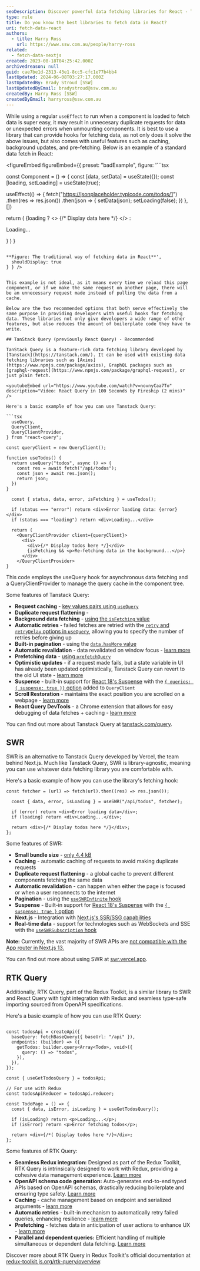 ```yaml
---
seoDescription: Discover powerful data fetching libraries for React - Tanstack Query, SWR, and RTK Query.
type: rule
title: Do you know the best libraries to fetch data in React?
uri: fetch-data-react
authors:
  - title: Harry Ross
    url: https://www.ssw.com.au/people/harry-ross
related:
  - fetch-data-nextjs
created: 2023-08-18T04:25:42.000Z
archivedreason: null
guid: cae7be1d-2313-43e1-8cc5-cfc1e77b4bb4
lastUpdated: 2024-06-08T03:27:17.000Z
lastUpdatedBy: Brady Stroud [SSW]
lastUpdatedByEmail: bradystroud@ssw.com.au
createdBy: Harry Ross [SSW]
createdByEmail: harryross@ssw.com.au
---
```


While using a regular `useEffect` to run when a component is loaded to fetch data is super easy, it may result in unnecesary duplicate requests for data or unexpected errors when unmounting components. It is best to use a library that can provide hooks for fetching data, as not only does it solve the above issues, but also comes with useful features such as caching, background updates, and pre-fetching.
Below is an example of a standard data fetch in React:

<figureEmbed figureEmbed={{
  preset: "badExample",
  figure: '```tsx

const Component = () => {
  const [data, setData] = useState({});
  const [loading, setLoading] = useState(true);

  useEffect(() => {
    fetch("https://jsonplaceholder.typicode.com/todos/1")
      .then(res => res.json())
      .then(json => {
        setData(json);
        setLoading(false);
      })
  }, [])

  return (
    {loading
      ? <> {/* Display data here */} </>
      : <p>Loading...</p>
    }
  )
}


```

**Figure: The traditional way of fetching data in React**',
  shouldDisplay: true
} } />


This example is not ideal, as it means every time we reload this page component, or if we make the same request on another page, there will be an unnecessary request made instead of pulling the data from a cache.

Below are the two recommended options that both serve effectively the same purpose in providing developers with useful hooks for fetching data. These libraries not only give developers a wide range of other features, but also reduces the amount of boilerplate code they have to write.

## TanStack Query (previously React Query) - Recommended

TanStack Query is a feature-rich data fetching library developed by [Tanstack](https://tanstack.com/). It can be used with existing data fetching libraries such as [Axios](https://www.npmjs.com/package/axios), GraphQL packages such as [graphql-request](https://www.npmjs.com/package/graphql-request), or just plain fetch.

<youtubeEmbed url="https://www.youtube.com/watch?v=novnyCaa7To" description="Video: React Query in 100 Seconds by Fireship (2 mins)" />

Here's a basic example of how you can use Tanstack Query:

```tsx
  useQuery,
  QueryClient,
  QueryClientProvider,
} from "react-query";

const queryClient = new QueryClient();

function useTodos() {
  return useQuery("todos", async () => {
    const res = await fetch("/api/todos");
    const json = await res.json();
    return json;
  })
}

  const { status, data, error, isFetching } = useTodos();

  if (status === "error") return <div>Error loading data: {error}</div>
  if (status === "loading") return <div>Loading...</div>

  return (
    <QueryClientProvider client={queryClient}>
      <div>
        <div>{/* Display todos here */}</div>
        {isFetching && <p>Re-fetching data in the background...</p>}
      </div>
    </QueryClientProvider>
}

```

This code employs the useQuery hook for asynchronous data fetching and a QueryClientProvider to manage the query cache in the component tree.

Some features of Tanstack Query:

* **Request caching** - [key values pairs using `useQuery`](https://tanstack.com/query/latest/docs/react/guides/query-keys)
* **Duplicate request flattening** -
* **Background data fetching** - [using the `isFetching` value](https://tanstack.com/query/latest/docs/react/guides/background-fetching-indicators)
* **Automatic retries** - failed fetches are retried with the [`retry` and `retryDelay` options in `useQuery`](https://tanstack.com/query/latest/docs/react/guides/query-retries), allowing you to specify the number of retries before giving up
* **Built-in pagination** - using the [`data.hasMore` value](https://tanstack.com/query/latest/docs/react/guides/paginated-queries)
* **Automatic revalidation** - data revalidated on window focus - [learn more](https://tanstack.com/query/latest/docs/react/guides/window-focus-refetching)
* **Prefetching data** - [using `prefetchQuery`](https://tanstack.com/query/latest/docs/react/guides/prefetching)
* **Optimistic updates** - if a request made fails, but a state variable in UI has already been updated optimistically, Tanstack Query can revert to the old UI state - [learn more](https://tanstack.com/query/v4/docs/react/guides/optimistic-updates)
* **Suspense** - built-in support for [React 18's Suspense](https://react.dev/reference/react/Suspense) with the [`{ queries: { suspense: true }}` option](https://tanstack.com/query/v4/docs/react/guides/suspense) added to `QueryClient`
* **Scroll Restoration** - maintains the exact position you are scrolled on a webpage - [learn more](https://tanstack.com/query/v4/docs/react/guides/scroll-restoration)
* **React Query DevTools** - a Chrome extension that allows for easy debugging of data fetches + caching - [learn more](https://tanstack.com/query/v4/docs/react/devtools)

You can find out more about Tanstack Query at [tanstack.com/query](https://tanstack.com/query/).

## SWR

SWR is an alternative to Tanstack Query developed by Vercel, the team behind Next.js. Much like Tanstack Query, SWR is library-agnostic, meaning you can use whatever data fetching library you are comfortable with.

Here's a basic example of how you can use the library's fetching hook:

```tsx
const fetcher = (url) => fetch(url).then((res) => res.json());

  const { data, error, isLoading } = useSWR("/api/todos", fetcher);

  if (error) return <div>Error loading data</div>;
  if (loading) return <div>Loading...</div>;

  return <div>{/* Display todos here */}</div>;
};
```

Some features of SWR:

* **Small bundle size** - [only 4.4 kB](https://bundlephobia.com/package/swr@2.2.0)
* **Caching** - automatic caching of requests to avoid making duplicate requests
* **Duplicate request flattening** - a global cache to prevent different components fetching the same data
* **Automatic revalidation** - can happen when either the page is focused or when a user reconnects to the internet
* **Pagination** - using the [`useSWRInfinite` hook](https://swr.vercel.app/docs/pagination)
* **Suspense** - Built-in support for [React 18's Suspense](https://react.dev/reference/react/Suspense) with the [`{ suspense: true }` option](https://swr.vercel.app/docs/suspense)
* **Next.js** - Integration with [Next.js's SSR/SSG capabilities](https://swr.vercel.app/docs/with-nextjs)
* **Real-time data** - support for technologies such as WebSockets and SSE with the [`useSWRSubscription` hook](https://swr.vercel.app/docs/subscription)

**Note:** Currently, the vast majority of SWR APIs are [not compatible with the App router in Next.js 13.](https://swr.vercel.app/docs/with-nextjs)

You can find out more about using SWR at [swr.vercel.app](https://swr.vercel.app/).

## RTK Query

Additionally, RTK Query, part of the Redux Toolkit, is a similar library to SWR and React Query with tight integration with Redux and seamless type-safe importing sourced from OpenAPI specifications.

Here's a basic example of how you can use RTK Query:

```tsx

const todosApi = createApi({
  baseQuery: fetchBaseQuery({ baseUrl: "/api" }),
  endpoints: (builder) => ({
    getTodos: builder.query<Array<Todo>, void>({
      query: () => "todos",
    }),
  }),
});

const { useGetTodosQuery } = todosApi;

// For use with Redux
const todosApiReducer = todosApi.reducer;

const TodoPage = () => {
  const { data, isError, isLoading } = useGetTodosQuery();

  if (isLoading) return <p>Loading...</p>;
  if (isError) return <p>Error fetching todos</p>;

  return <div>{/*( Display todos here */}</div>;
};
```

Some features of RTK Query:

* **Seamless Redux integration:** Designed as part of the Redux Toolkit, RTK Query is intrinsically designed to work with Redux, providing a cohesive data management experience. [Learn more](https://redux-toolkit.js.org/introduction/getting-started#rtk-query)
* **OpenAPI schema code generation:** Auto-generates end-to-end typed APIs based on OpenAPI schemas, drastically reducing boilerplate and ensuring type safety. [Learn more](https://redux-toolkit.js.org/rtk-query/usage/code-generation#openapi)
* **Caching** - cache management based on endpoint and serialized arguments - [learn more](https://redux-toolkit.js.org/rtk-query/usage/cache-behavior)
* **Automatic retries** - built-in mechanism to automatically retry failed queries, enhancing resilience - [learn more](https://redux-toolkit.js.org/rtk-query/usage/polling)
* **Prefetching** - fetches data in anticipation of user actions to enhance UX - [learn more](https://redux-toolkit.js.org/rtk-query/usage/prefetching)
* **Parallel and dependent queries:** Efficient handling of multiple simultaneous or dependent data fetching. [Learn more](https://redux-toolkit.js.org/rtk-query/usage/customizing-queries#performing-multiple-requests-with-a-single-query)

Discover more about RTK Query in Redux Toolkit's official documentation at [redux-toolkit.js.org/rtk-query/overview](https://redux-toolkit.js.org/rtk-query/overview/).
